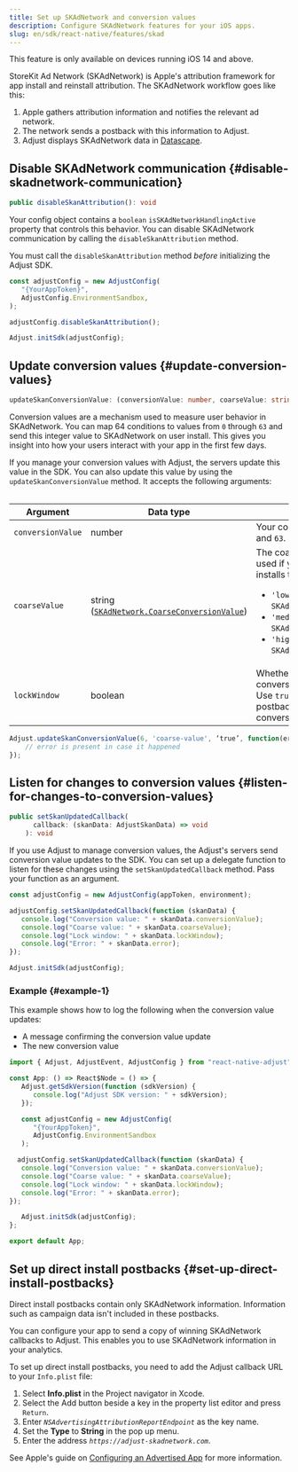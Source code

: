 ```yaml
---
title: Set up SKAdNetwork and conversion values
description: Configure SKAdNetwork features for your iOS apps.
slug: en/sdk/react-native/features/skad
---
```


<Callout type="important">

This feature is only available on devices running iOS 14 and above.

</Callout>

StoreKit Ad Network (SKAdNetwork) is Apple's attribution framework for
app install and reinstall attribution. The SKAdNetwork workflow goes like this:

1. Apple gathers attribution information and notifies the relevant ad network.
2. The network sends a postback with this information to Adjust.
3. Adjust displays SKAdNetwork data in [Datascape](https://help.adjust.com/en/suite/article/datascape).

## Disable SKAdNetwork communication {#disable-skadnetwork-communication}

<CodeBlock title="Method signature">

```ts
public disableSkanAttribution(): void
```

</CodeBlock>

Your config object contains a `boolean` `isSKAdNetworkHandlingActive` property that controls this behavior. You can disable SKAdNetwork communication by calling the `disableSkanAttribution` method.

<Callout type="important">

You must call the `disableSkanAttribution` method _before_ initializing the Adjust SDK.

</Callout>

```jsx
const adjustConfig = new AdjustConfig(
   "{YourAppToken}",
   AdjustConfig.EnvironmentSandbox,
);

adjustConfig.disableSkanAttribution();

Adjust.initSdk(adjustConfig);
```

## Update conversion values {#update-conversion-values}

<CodeBlock title="Method signature">

```ts
updateSkanConversionValue: (conversionValue: number, coarseValue: string, lockWindow: boolean, callback: (error: string) => void) => void
```

</CodeBlock>

Conversion values are a mechanism used to measure user behavior in SKAdNetwork. You can map 64 conditions to values from `0` through `63` and send this integer value to SKAdNetwork on user install. This gives you insight into how your users interact with your app in the first few days.

If you manage your conversion values with Adjust, the servers update this value in the SDK. You can also update this value by using the `updateSkanConversionValue` method. It accepts the following arguments:

<Table>

| Argument          | Data type                                                                                                                            | Description                                                                                                                                                                                                                                                                                                                       |
| ----------------- | ------------------------------------------------------------------------------------------------------------------------------------ | --------------------------------------------------------------------------------------------------------------------------------------------------------------------------------------------------------------------------------------------------------------------------------------------------------------------------------- |
| `conversionValue` | number                                                                                                                               | Your conversion value. Must be between `0` and `63`.                                                                                                                                                                                                                                                                              |
| `coarseValue`     | string ([`SKAdNetwork.CoarseConversionValue`](https://developer.apple.com/documentation/storekit/skadnetwork/coarseconversionvalue)) | The coarse conversion value. This value is used if your app doesn't have sufficient installs to reach the privacy threshold.<ul><li>`'low'` (for `SKAdNetworkCoarseConversionValueLow`)</li><li>`'medium'` (for `SKAdNetworkCoarseConversionValueMedium`)</li><li>`'high'` (for `SKAdNetworkCoarseConversionValueHigh`)</li></ul> |
| `lockWindow`      | boolean                                                                                                                              | Whether to send the postback before the conversion window ends.<br/>Use `true` to tell the system to send the postback without waiting for the end of the conversion window. Defaults to `false`.                                                                                                                                 |

</Table>

```jsx
Adjust.updateSkanConversionValue(6, 'coarse-value', ‘true’, function(error) {
    // error is present in case it happened
});

```

## Listen for changes to conversion values {#listen-for-changes-to-conversion-values}

<CodeBlock title="Method signature">

```ts
public setSkanUpdatedCallback(
      callback: (skanData: AdjustSkanData) => void
    ): void

```

</CodeBlock>

If you use Adjust to manage conversion values, the Adjust's servers send conversion value updates to the SDK. You can set up a delegate function to listen for these changes using the `setSkanUpdatedCallback` method. Pass your function as an argument.

```jsx
const adjustConfig = new AdjustConfig(appToken, environment);

adjustConfig.setSkanUpdatedCallback(function (skanData) {
   console.log("Conversion value: " + skanData.conversionValue);
   console.log("Coarse value: " + skanData.coarseValue);
   console.log("Lock window: " + skanData.lockWindow);
   console.log("Error: " + skanData.error);
});

Adjust.initSdk(adjustConfig);
```

### Example {#example-1}

This example shows how to log the following when the conversion value updates:

-  A message confirming the conversion value update
-  The new conversion value

```jsx
import { Adjust, AdjustEvent, AdjustConfig } from "react-native-adjust";

const App: () => React$Node = () => {
   Adjust.getSdkVersion(function (sdkVersion) {
      console.log("Adjust SDK version: " + sdkVersion);
   });

   const adjustConfig = new AdjustConfig(
      "{YourAppToken}",
      AdjustConfig.EnvironmentSandbox
   );

  adjustConfig.setSkanUpdatedCallback(function (skanData) {
   console.log("Conversion value: " + skanData.conversionValue);
   console.log("Coarse value: " + skanData.coarseValue);
   console.log("Lock window: " + skanData.lockWindow);
   console.log("Error: " + skanData.error);
});

   Adjust.initSdk(adjustConfig);
};

export default App;
```

## Set up direct install postbacks {#set-up-direct-install-postbacks}

<Callout type="note">

Direct install postbacks contain only SKAdNetwork information. Information such as campaign data isn't included in these postbacks.

</Callout>

You can configure your app to send a copy of winning SKAdNetwork callbacks to Adjust. This enables you to use SKAdNetwork information in your analytics.

To set up direct install postbacks, you need to add the Adjust callback URL to your `Info.plist` file:

1. Select **Info.plist** in the Project navigator in Xcode.
2. Select the Add button beside a key in the property list editor and press `Return`.
3. Enter _`NSAdvertisingAttributionReportEndpoint`_ as the key name.
4. Set the **Type** to **String** in the pop up menu.
5. Enter the address _`https://adjust-skadnetwork.com`_.

<Callout type="seealso">

See Apple's guide on [Configuring an Advertised App](https://developer.apple.com/documentation/storekit/skadnetwork/configuring_an_advertised_app) for more information.

</Callout>
